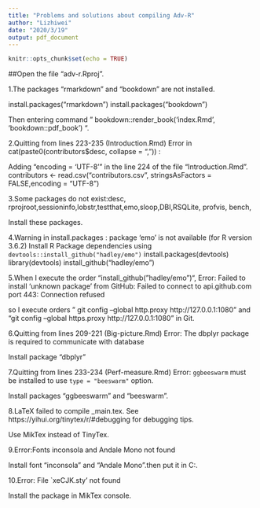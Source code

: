 ```yaml
---
title: "Problems and solutions about compiling Adv-R"
author: "Lizhiwei"
date: "2020/3/19"
output: pdf_document
---
```


```r
knitr::opts_chunk$set(echo = TRUE)
```

##Open the file "adv-r.Rproj".

1.The packages "rmarkdown" and "bookdown" are not installed.

install.packages("rmarkdown")
install.packages("bookdown")

Then entering command " bookdown::render_book('index.Rmd', 'bookdown::pdf_book') ".

2.Quitting from lines 223-235 (Introduction.Rmd) 
Error in cat(paste0(contributors$desc, collapse = ", ")) :

Adding "encoding = 'UTF-8'" in the line 224 of the file "Introduction.Rmd".
contributors <- read.csv("contributors.csv", stringsAsFactors = FALSE,encoding = "UTF-8")

3.Some packages do not exist:desc, rprojroot,sessioninfo,lobstr,testthat,emo,sloop,DBI,RSQLite, profvis, bench, 

Install these packages.


4.Warning in install.packages : package ‘emo’ is not available (for R version 3.6.2)
 Install R Package dependencies using `devtools::install_github("hadley/emo")`
 install.packages(devtools)
 library(devtools)
 install_github("hadley/emo")

5.When I execute the order "install_github("hadley/emo")",
Error: Failed to install 'unknown package' from GitHub:
  Failed to connect to api.github.com port 443: Connection refused
  
  so I execute orders " git config --global http.proxy http://127.0.0.1:1080" and "git config --global https.proxy http://127.0.0.1:1080" in Git.


6.Quitting from lines 209-221 (Big-picture.Rmd) 
Error: The dbplyr package is required to communicate with database 

Install package "dbplyr"


7.Quitting from lines 233-234 (Perf-measure.Rmd) 
Error: `ggbeeswarm` must be installed to use `type = "beeswarm"` option.
  
Install packages "ggbeeswarm" and "beeswarm".


8.LaTeX failed to compile _main.tex. See https://yihui.org/tinytex/r/#debugging for debugging tips.

Use MikTex instead of TinyTex.


9.Error:Fonts inconsola and Andale Mono not found

 Install font "inconsola" and "Andale Mono".then put it in C:\Windows\Fonts.


10.Error: File `xeCJK.sty' not found

 Install the package in MikTex console.


 
 
